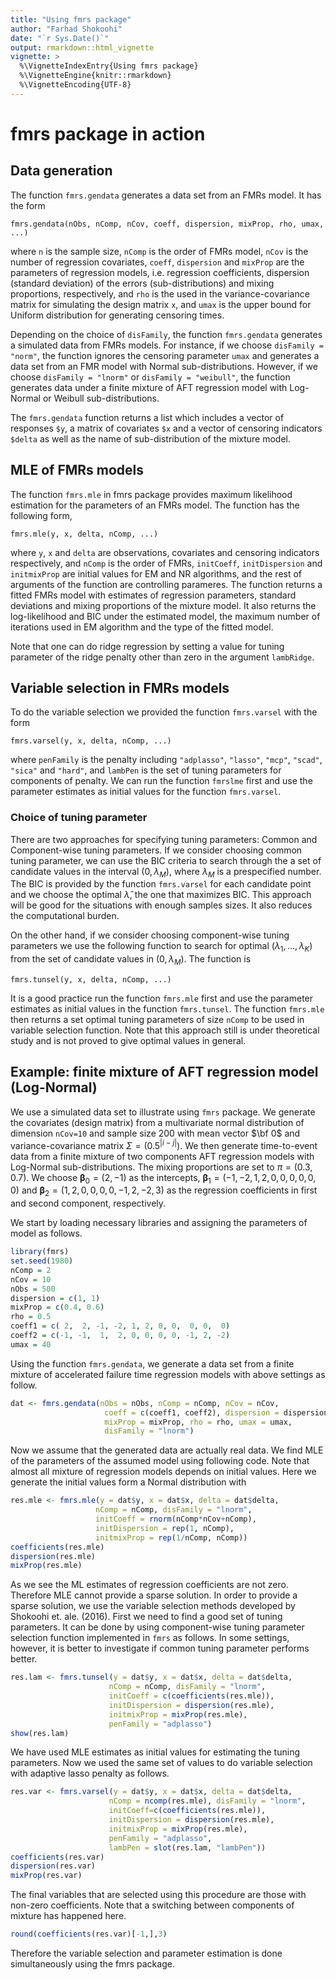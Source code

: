 ```yaml
---
title: "Using fmrs package"
author: "Farhad Shokoohi"
date: "`r Sys.Date()`"
output: rmarkdown::html_vignette
vignette: >
  %\VignetteIndexEntry{Using fmrs package}
  %\VignetteEngine{knitr::rmarkdown}
  %\VignetteEncoding{UTF-8}
---
```



# fmrs package in action

## Data generation
The function `fmrs.gendata` generates a data set from an FMRs model. 
It has the form

````
fmrs.gendata(nObs, nComp, nCov, coeff, dispersion, mixProp, rho, umax, ...)
````

where `n` is the sample size, `nComp` is the order of FMRs model, `nCov` is 
the number of regression covariates, `coeff`, `dispersion` and `mixProp` are 
the parameters of regression models, i.e. regression coefficients, 
dispersion (standard deviation) of the errors (sub-distributions) and 
mixing proportions, 
respectively, and `rho` is the used in the variance-covariance matrix for 
simulating the design matrix `x`, and `umax` is the upper bound for 
Uniform distribution for generating censoring times. 

Depending on the choice of `disFamily`, the function `fmrs.gendata` generates 
a simulated data from FMRs models. For instance, if we choose 
`disFamily = "norm"`, the function ignores the censoring parameter `umax` 
and generates a data set from an FMR model with Normal sub-distributions. 
However, if we choose `disFamily = "lnorm"` or `disFamily = "weibull"`, the 
function generates data under a finite mixture of AFT regression model with 
Log-Normal or Weibull sub-distributions. 

The `fmrs.gendata` function returns a list which includes a vector of 
responses `$y`, a matrix of covariates `$x` and a vector of censoring 
indicators `$delta` as well as the name of sub-distribution of the 
mixture model.


## MLE of FMRs models

The function `fmrs.mle` in fmrs package provides maximum likelihood 
estimation for the parameters of an FMRs model. The function has the 
following form,

````
fmrs.mle(y, x, delta, nComp, ...)
````

where `y`, `x` and `delta` are observations, covariates and censoring 
indicators respectively, and `nComp` is the order of FMRs, `initCoeff`, 
`initDispersion` and `initmixProp` are initial values for EM and NR 
algorithms, and the rest of arguments of the function are controlling 
parameres. The function returns a fitted FMRs model with estimates of 
regression parameters, standard deviations and mixing proportions of the 
mixture model.
It also returns the log-likelihood and BIC under the estimated model, the 
maximum number of iterations used in EM algorithm and the type of the 
fitted model.

Note that one can do ridge regression by setting a value for tuning 
parameter of the ridge penalty  other than zero in the argument `lambRidge`. 


## Variable selection in FMRs models

To do the variable selection we provided the function `fmrs.varsel` 
with the form

````
fmrs.varsel(y, x, delta, nComp, ...)
````

where `penFamily` is the penalty including `"adplasso"`, `"lasso"`, `"mcp"`, 
`"scad"`, `"sica"` and `"hard"`, and `lambPen` is the set of tuning 
parameters for components of penalty. We can run the function `fmrslme` 
first and use the parameter estimates as initial values for the 
function `fmrs.varsel`. 

### Choice of tuning parameter

There are two approaches for specifying tuning parameters: Common and 
Component-wise tuning parameters. If we consider choosing common tuning 
parameter, we can use the BIC criteria to search through the a set of 
candidate values in the interval $(0,\lambda_M)$, where $\lambda_M$ is a 
prespecified number. The BIC is provided by the function `fmrs.varsel` for 
each candidate point and we choose the optimal $\hat\lambda$, the one that 
maximizes BIC. This approach will be good for the situations with enough 
samples sizes. It also reduces the computational burden. 

On the other hand, if we consider choosing component-wise tuning parameters 
we use the following function to search for optimal 
$(\lambda_1, \ldots, \lambda_K)$ from the set of candidate values in 
$(0, \lambda_M)$. The function is

````
fmrs.tunsel(y, x, delta, nComp, ...)
````

It is a good practice run the function `fmrs.mle` first and use the parameter 
estimates as initial values in the function `fmrs.tunsel`.
The function `fmrs.mle` then returns a set optimal tuning parameters of 
size `nComp` to be used in variable selection function. Note that this 
approach still is under theoretical study and is not proved to give optimal 
values in general. 


## Example: finite mixture of AFT regression model (Log-Normal)

We use a simulated data set to illustrate using `fmrs` package. We generate 
the covariates (design matrix) from a multivariate normal distribution of 
dimension `nCov=10` and sample size 200 with mean vector $\bf 0$ and 
variance-covariance matrix $\Sigma=(0.5^{|i-j|})$. We then generate 
time-to-event data from a finite mixture of two components AFT regression 
models with Log-Normal sub-distributions. The mixing proportions are set 
to $\pi=(0.3, 0.7)$. We choose $\boldsymbol\beta_0=(2,-1)$ as the 
intercepts, $\boldsymbol\beta_1=(-1, -2, 1, 2, 0 , 0, 0, 0, 0, 0)$ and 
$\boldsymbol\beta_2=(1, 2, 0, 0, 0 , 0, -1, 2, -2, 3)$ as the regression 
coefficients in first and second component, respectively. 

We start by loading necessary libraries and assigning the parameters of 
model as follows.

```r
library(fmrs)
set.seed(1980)
nComp = 2
nCov = 10
nObs = 500
dispersion = c(1, 1)
mixProp = c(0.4, 0.6)
rho = 0.5
coeff1 = c( 2,  2, -1, -2, 1, 2, 0, 0,  0, 0,  0)
coeff2 = c(-1, -1,  1,  2, 0, 0, 0, 0, -1, 2, -2)
umax = 40
```

Using the function `fmrs.gendata`, we generate a data set from a finite 
mixture of accelerated failure time regression models with above settings as 
follow. 

```r
dat <- fmrs.gendata(nObs = nObs, nComp = nComp, nCov = nCov,
                     coeff = c(coeff1, coeff2), dispersion = dispersion,
                     mixProp = mixProp, rho = rho, umax = umax,
                     disFamily = "lnorm")
```

Now we assume that the generated data are actually real data. We find MLE of 
the parameters of the assumed model using following code. Note that almost 
all mixture of regression models depends on initial values. Here we 
generate the initial values form a Normal distribution with 

```r
res.mle <- fmrs.mle(y = dat$y, x = dat$x, delta = dat$delta,
                   nComp = nComp, disFamily = "lnorm",
                   initCoeff = rnorm(nComp*nCov+nComp),
                   initDispersion = rep(1, nComp),
                   initmixProp = rep(1/nComp, nComp))
coefficients(res.mle)
dispersion(res.mle)
mixProp(res.mle)
```

As we see the ML estimates of regression coefficients are not zero. 
Therefore MLE cannot provide a sparse solution. In order to provide a sparse 
solution, we use the variable selection methods developed by 
Shokoohi et. ale. (2016). First we need to find a good set of tuning 
parameters.
It can be done by using component-wise tuning parameter selection function 
implemented in `fmrs` as follows. In some settings, however, it is better to 
investigate if common tuning parameter performs better. 

```r
res.lam <- fmrs.tunsel(y = dat$y, x = dat$x, delta = dat$delta,
                      nComp = nComp, disFamily = "lnorm",
                      initCoeff = c(coefficients(res.mle)),
                      initDispersion = dispersion(res.mle),
                      initmixProp = mixProp(res.mle),
                      penFamily = "adplasso")
show(res.lam)
```

We have used MLE estimates as initial values for estimating the tuning 
parameters. Now we used the same set of values to do variable selection with 
adaptive lasso penalty as follows. 

```r
res.var <- fmrs.varsel(y = dat$y, x = dat$x, delta = dat$delta,
                      nComp = ncomp(res.mle), disFamily = "lnorm",
                      initCoeff=c(coefficients(res.mle)),
                      initDispersion = dispersion(res.mle),
                      initmixProp = mixProp(res.mle),
                      penFamily = "adplasso",
                      lambPen = slot(res.lam, "lambPen"))
coefficients(res.var)
dispersion(res.var)
mixProp(res.var)
```

The final variables that are selected using this procedure are those with 
non-zero coefficients. Note that a switching between components of mixture 
has happened here.   

```r
round(coefficients(res.var)[-1,],3)
```

Therefore the variable selection and parameter estimation is done 
simultaneously using the fmrs package. 




